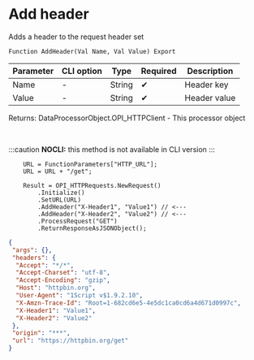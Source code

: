 ﻿---
sidebar_position: 2
description: Add header  and other functions to work with HTTP-client in the Open Integration Package, a free open-source integration library for 1C:Enterprise 8, OneScript and CLI
keywords: [1C, 1С, 1С:Enterprise, 1С:Enterprise 8.3, API, Integration, Services, Exchange, OneScript, CLI, HTTP-client]
---


# Add header 
 Adds a header to the request header set



`Function AddHeader(Val Name, Val Value) Export`

  | Parameter | CLI option | Type | Required | Description |
  |-|-|-|-|-|
  | Name | - | String | &#x2714; | Header key |
  | Value | - | String | &#x2714; | Header value |

  
  Returns:  DataProcessorObject.OPI_HTTPClient - This processor object

<br/>


:::caution
**NOCLI:** this method is not available in CLI version
:::
<br/>



```bsl title="1C:Enterprise/OneScript code example"
    URL = FunctionParameters["HTTP_URL"];
    URL = URL + "/get";

    Result = OPI_HTTPRequests.NewRequest()
        .Initialize()
        .SetURL(URL)
        .AddHeader("X-Header1", "Value1") // <---
        .AddHeader("X-Header2", "Value2") // <---
        .ProcessRequest("GET")
        .ReturnResponseAsJSONObject();
```
 



```json title="Result"
{
 "args": {},
 "headers": {
  "Accept": "*/*",
  "Accept-Charset": "utf-8",
  "Accept-Encoding": "gzip",
  "Host": "httpbin.org",
  "User-Agent": "1Script v$1.9.2.10",
  "X-Amzn-Trace-Id": "Root=1-682cd6e5-4e5dc1ca0cd6a4d671d0997c",
  "X-Header1": "Value1",
  "X-Header2": "Value2"
 },
 "origin": "***",
 "url": "https://httpbin.org/get"
}
```
